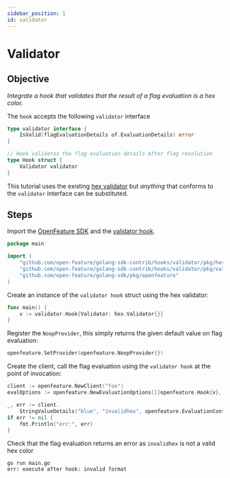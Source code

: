 ```yaml
---
sidebar_position: 1
id: validator
---
```


# Validator

## Objective

<i>Integrate a hook that validates that the result of a flag evaluation is a hex color.</i>

The `hook` accepts the following `validator` interface

```go
type validator interface {
	IsValid(flagEvaluationDetails of.EvaluationDetails) error
}

// Hook validates the flag evaluation details After flag resolution
type Hook struct {
	Validator validator
}
```

This tutorial uses the existing [hex validator](https://github.com/open-feature/golang-sdk-contrib/hooks/validator/pkg/hex/hex.go)
but <i>anything</i> that conforms to the `validator` interface can be substituted.

## Steps

Import the [OpenFeature SDK](https://github.com/open-feature/golang-sdk) and the [validator hook](https://github.com/open-feature/golang-sdk-contrib/hooks/validator).
```go
package main

import (
    "github.com/open-feature/golang-sdk-contrib/hooks/validator/pkg/hex"
    "github.com/open-feature/golang-sdk-contrib/hooks/validator/pkg/validator"
    "github.com/open-feature/golang-sdk/pkg/openfeature"
)
```

Create an instance of the `validator hook` struct using the hex validator:

```go
func main() {
	v := validator.Hook{Validator: hex.Validator{}}
}
```

Register the `NoopProvider`, this simply returns the given default value on flag evaluation:

```go
openfeature.SetProvider(openfeature.NoopProvider{})
```

Create the client, call the flag evaluation using the `validator hook` at the point of invocation:

```go
client := openfeature.NewClient("foo")
evalOptions := openfeature.NewEvaluationOptions([]openfeature.Hook{v}, openfeature.HookHints{})

_, err := client.
    StringValueDetails("blue", "invalidhex", openfeature.EvaluationContext{}, evalOptions)
if err != nil {
    fmt.Println("err:", err)
}
```

Check that the flag evaluation returns an error as `invalidhex` is not a valid hex color

```shell
go run main.go
err: execute after hook: invalid format
```

